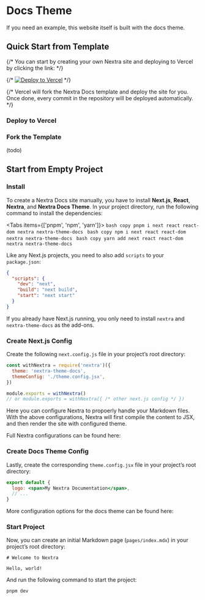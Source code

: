 # Docs Theme


<Callout type="info">
  If you need an example, this website itself is built with the docs theme.
</Callout>

## Quick Start from Template

{/* You can start by creating your own Nextra site and deploying to Vercel by clicking the link: */}

{/* [![Deploy to Vercel](https://vercel.com/button)](https://vercel.com/new/clone?demo-description=Markdown%20powered%20docs%20site.%20Built%20with%20Next.js.&demo-image=https%3A%2F%2Fnextra.vercel.app%2Fdemo.png&demo-title=Documentation%20Starter%20Kit&demo-url=https%3A%2F%2Fnextra.vercel.app%2F&project-name=nextjs-docs&repository-name=nextjs-docs&s=https%3A%2F%2Fgithub.com%2Fshuding%2Fnextra&from=templates) */}

{/* Vercel will fork the Nextra Docs template and deploy the site for you. Once done, every commit in the repository will be deployed automatically. */}

### Deploy to Vercel

### Fork the Template

(todo)

## Start from Empty Project

<div className="steps-container">
  <style jsx>{`
    .steps-container {
      margin-left: 1rem;
      padding-left: 1.5rem;
      counter-reset: step;
      border-left: 1px solid #eaeaea;
    }
    .steps-container :global(h3) {
      counter-increment: step;
    }
    .steps-container :global(h3):before {
      content: counter(step);
      display: inline-block;
      position: absolute;
      margin-top: 3px;
      margin-left: -41px;
      width: 33px;
      height: 33px;
      text-align: center;
      text-indent: -1px;
      color: #999;
      border-radius: 100%;
      border: 4px solid #fff;
      background: #f3f3f3;
      line-height: 1.5rem;
      font-size: 1rem;
      font-weight: 400;
    }
  `}</style>

### Install

To create a Nextra Docs site manually, you have to install **Next.js**, **React**, **Nextra**, and **Nextra Docs Theme**. In your project directory, run the following command to install the dependencies:

<Tabs items={['pnpm', 'npm', 'yarn']}>
  <Tab>
    ```bash copy
    pnpm i next react react-dom nextra nextra-theme-docs
    ```
  </Tab>
  <Tab>
    ```bash copy
    npm i next react react-dom nextra nextra-theme-docs
    ```
  </Tab>
  <Tab>
    ```bash copy
    yarn add next react react-dom nextra nextra-theme-docs
    ```
  </Tab>
</Tabs>

Like any Next.js projects, you need to also add `scripts` to your `package.json`:

```json filename="package.json" copy
{
  "scripts": {
    "dev": "next",
    "build": "next build",
    "start": "next start"
  }
}
```

If you already have Next.js running, you only need to install `nextra` and `nextra-theme-docs` as the add-ons.

### Create Next.js Config

Create the following `next.config.js` file in your project’s root directory:

```js filename="next.config.js"
const withNextra = require('nextra')({
  theme: 'nextra-theme-docs',
  themeConfig: './theme.config.jsx',
})

module.exports = withNextra()
// or module.exports = withNextra({ /* other next.js config */ })
```

Here you can configure Nextra to propoerly handle your Markdown files. With the above configurations, Nextra will first compile the content to JSX, and then render the site with configured theme.


Full Nextra configurations can be found here:


<Cards>
  <Card icon={switchIcon} title="Configure Nextra" href="/docs/docs-theme/theme-configuration"/>
</Cards>

### Create Docs Theme Config

Lastly, create the corresponding `theme.config.jsx` file in your project’s root directory:

```jsx filename="theme.config.jsx"
export default {
  logo: <span>My Nextra Documentation</span>,
  // ...
}
```

More configuration options for the docs theme can be found here:

<Cards>
  <Card icon={switchIcon} title="Configure Docs Theme" href="/docs/docs-theme/configuration"/>
</Cards>

### Start Project

Now, you can create an initial Markdown page (`pages/index.mdx`) in your project’s root directory:

```mdx filename="pages/index.mdx"
# Welcome to Nextra

Hello, world!
```

And run the following command to start the project:

```bash
pnpm dev
```

</div>
